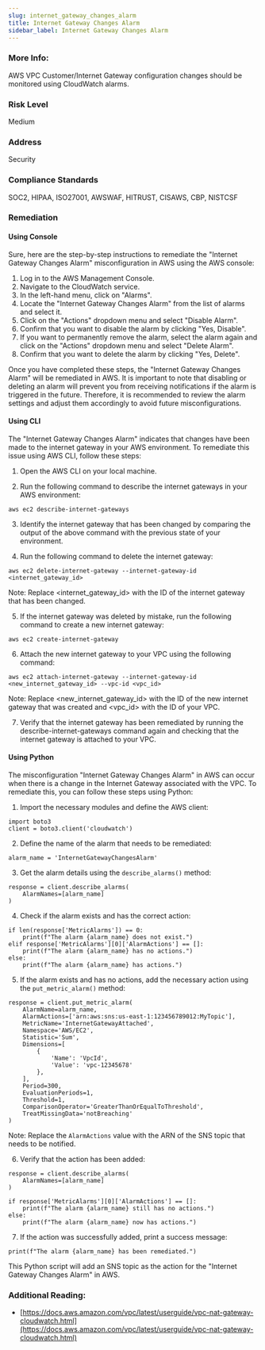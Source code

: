 ```yaml
---
slug: internet_gateway_changes_alarm
title: Internet Gateway Changes Alarm
sidebar_label: Internet Gateway Changes Alarm
---
```


### More Info:

AWS VPC Customer/Internet Gateway configuration changes should be monitored using CloudWatch alarms.

### Risk Level

Medium

### Address

Security

### Compliance Standards

SOC2, HIPAA, ISO27001, AWSWAF, HITRUST, CISAWS, CBP, NISTCSF

### Remediation

#### Using Console

Sure, here are the step-by-step instructions to remediate the "Internet Gateway Changes Alarm" misconfiguration in AWS using the AWS console:

1. Log in to the AWS Management Console.
2. Navigate to the CloudWatch service.
3. In the left-hand menu, click on "Alarms".
4. Locate the "Internet Gateway Changes Alarm" from the list of alarms and select it.
5. Click on the "Actions" dropdown menu and select "Disable Alarm".
6. Confirm that you want to disable the alarm by clicking "Yes, Disable".
7. If you want to permanently remove the alarm, select the alarm again and click on the "Actions" dropdown menu and select "Delete Alarm".
8. Confirm that you want to delete the alarm by clicking "Yes, Delete".

Once you have completed these steps, the "Internet Gateway Changes Alarm" will be remediated in AWS. It is important to note that disabling or deleting an alarm will prevent you from receiving notifications if the alarm is triggered in the future. Therefore, it is recommended to review the alarm settings and adjust them accordingly to avoid future misconfigurations.

#### Using CLI

The "Internet Gateway Changes Alarm" indicates that changes have been made to the internet gateway in your AWS environment. To remediate this issue using AWS CLI, follow these steps:

1. Open the AWS CLI on your local machine.

2. Run the following command to describe the internet gateways in your AWS environment:

```
aws ec2 describe-internet-gateways
```

3. Identify the internet gateway that has been changed by comparing the output of the above command with the previous state of your environment.

4. Run the following command to delete the internet gateway:

```
aws ec2 delete-internet-gateway --internet-gateway-id <internet_gateway_id>
```

Note: Replace <internet_gateway_id> with the ID of the internet gateway that has been changed.

5. If the internet gateway was deleted by mistake, run the following command to create a new internet gateway:

```
aws ec2 create-internet-gateway
```

6. Attach the new internet gateway to your VPC using the following command:

```
aws ec2 attach-internet-gateway --internet-gateway-id <new_internet_gateway_id> --vpc-id <vpc_id>
```

Note: Replace <new_internet_gateway_id> with the ID of the new internet gateway that was created and <vpc_id> with the ID of your VPC.

7. Verify that the internet gateway has been remediated by running the describe-internet-gateways command again and checking that the internet gateway is attached to your VPC.

#### Using Python

The misconfiguration "Internet Gateway Changes Alarm" in AWS can occur when there is a change in the Internet Gateway associated with the VPC. To remediate this, you can follow these steps using Python:

1. Import the necessary modules and define the AWS client:

```
import boto3
client = boto3.client('cloudwatch')
```

2. Define the name of the alarm that needs to be remediated:

```
alarm_name = 'InternetGatewayChangesAlarm'
```

3. Get the alarm details using the `describe_alarms()` method:

```
response = client.describe_alarms(
    AlarmNames=[alarm_name]
)
```

4. Check if the alarm exists and has the correct action:

```
if len(response['MetricAlarms']) == 0:
    print(f"The alarm {alarm_name} does not exist.")
elif response['MetricAlarms'][0]['AlarmActions'] == []:
    print(f"The alarm {alarm_name} has no actions.")
else:
    print(f"The alarm {alarm_name} has actions.")
```

5. If the alarm exists and has no actions, add the necessary action using the `put_metric_alarm()` method:

```
response = client.put_metric_alarm(
    AlarmName=alarm_name,
    AlarmActions=['arn:aws:sns:us-east-1:123456789012:MyTopic'],
    MetricName='InternetGatewayAttached',
    Namespace='AWS/EC2',
    Statistic='Sum',
    Dimensions=[
        {
            'Name': 'VpcId',
            'Value': 'vpc-12345678'
        },
    ],
    Period=300,
    EvaluationPeriods=1,
    Threshold=1,
    ComparisonOperator='GreaterThanOrEqualToThreshold',
    TreatMissingData='notBreaching'
)
```

Note: Replace the `AlarmActions` value with the ARN of the SNS topic that needs to be notified.

6. Verify that the action has been added:

```
response = client.describe_alarms(
    AlarmNames=[alarm_name]
)

if response['MetricAlarms'][0]['AlarmActions'] == []:
    print(f"The alarm {alarm_name} still has no actions.")
else:
    print(f"The alarm {alarm_name} now has actions.")
```

7. If the action was successfully added, print a success message:

```
print(f"The alarm {alarm_name} has been remediated.")
```

This Python script will add an SNS topic as the action for the "Internet Gateway Changes Alarm" in AWS.

### Additional Reading:

- [https://docs.aws.amazon.com/vpc/latest/userguide/vpc-nat-gateway-cloudwatch.html](https://docs.aws.amazon.com/vpc/latest/userguide/vpc-nat-gateway-cloudwatch.html) 


